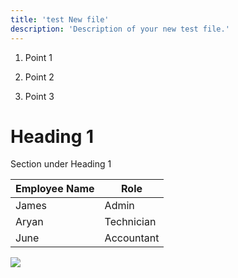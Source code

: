 ```yaml
---
title: 'test New file'
description: 'Description of your new test file.'
---
```


1. Point 1

2. Point 2

3. Point 3

# Heading 1

Section under Heading 1

| Employee Name | Role       |
| ------------- | ---------- |
| James         | Admin      |
| Aryan         | Technician |
| June          | Accountant |

![](/images/checks-passed.png)
